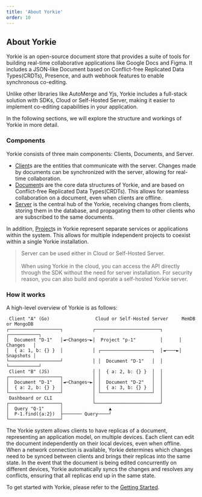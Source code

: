 ```yaml
---
title: 'About Yorkie'
order: 10
---
```


## About Yorkie

Yorkie is an open-source document store that provides a suite of tools for building real-time collaborative applications like Google Docs and Figma. It includes a JSON-like Document based on Conflict-free Replicated Data Types(CRDTs), Presence, and auth webhook features to enable synchronous co-editing.

Unlike other libraries like AutoMerge and Yjs, Yorkie includes a full-stack solution with SDKs, Cloud or Self-Hosted Server, making it easier to implement co-editing capabilities in your application.

In the following sections, we will explore the structure and workings of Yorkie in more detail.

### Components

Yorkie consists of three main components: Clients, Documents, and Server.

- [Client](/docs/js-sdk#client)s are the entities that communicate with the server. Changes made by documents can be synchronized with the server, allowing for real-time collaboration.
- [Document](/docs/js-sdk#document)s are the core data structures of Yorkie, and are based on Conflict-free Replicated Data Types(CRDTs). This allows for seamless collaboration on a document, even when clients are offline.
- [Server](/docs/server) is the central hub of the Yorkie, receiving changes from clients, storing them in the database, and propagating them to other clients who are subscribed to the same documents.

In addition, [Project](/docs/cli#project)s in Yorkie represent separate services or applications within the system. This allows for multiple independent projects to coexist within a single Yorkie installation.

> Server can be used either in Cloud or Self-Hosted Server. <br/><br/> When using Yorkie in the cloud, you can access the API directly through the SDK without the need for server installation. For security reason, you can also build and operate a self-hosted Yorkie server.

### How it works

A high-level overview of Yorkie is as follows:

```
 Client "A" (Go)                 Cloud or Self-Hosted Server     MemDB or MongoDB
┌───────────────────┐           ┌────────────────────────┐      ┌───────────┐
│  Document "D-1"   │◄─Changes─►│  Project "p-1"         │      │ Changes   │
│  { a: 1, b: {} }  │           │ ┌───────────────────┐  │◄────►│ Snapshots │
└───────────────────┘           │ │  Document "D-1"   │  │      └───────────┘
 Client "B" (JS)                │ │  { a: 2, b: {} }  │  │
┌───────────────────┐           │ │                   │  │
│  Document "D-1"   │◄─Changes─►│ │  Document "D-2"   │  │
│  { a: 2, b: {} }  │           │ │  { a: 3, b: {} }  │  │
└───────────────────┘           │ └───────────────────┘  │
 Dashboard or CLI               │                        │
┌───────────────────┐           └────────────────────────┘
│  Query "Q-1"      │                 ▲
│  P-1.find({a:2})  ├─────── Query────┘
└───────────────────┘
```

The Yorkie system allows clients to have replicas of a document, representing an application model, on multiple devices. Each client can edit the document independently on their local devices, even when offline. When a network connection is available, Yorkie determines which changes need to be synced between clients and brings their replicas into the same state. In the event that the document is being edited concurrently on different devices, Yorkie automatically syncs the changes and resolves any conflicts, ensuring that all replicas end up in the same state.

To get started with Yorkie, please refer to the [Getting Started](/docs/getting-started).
